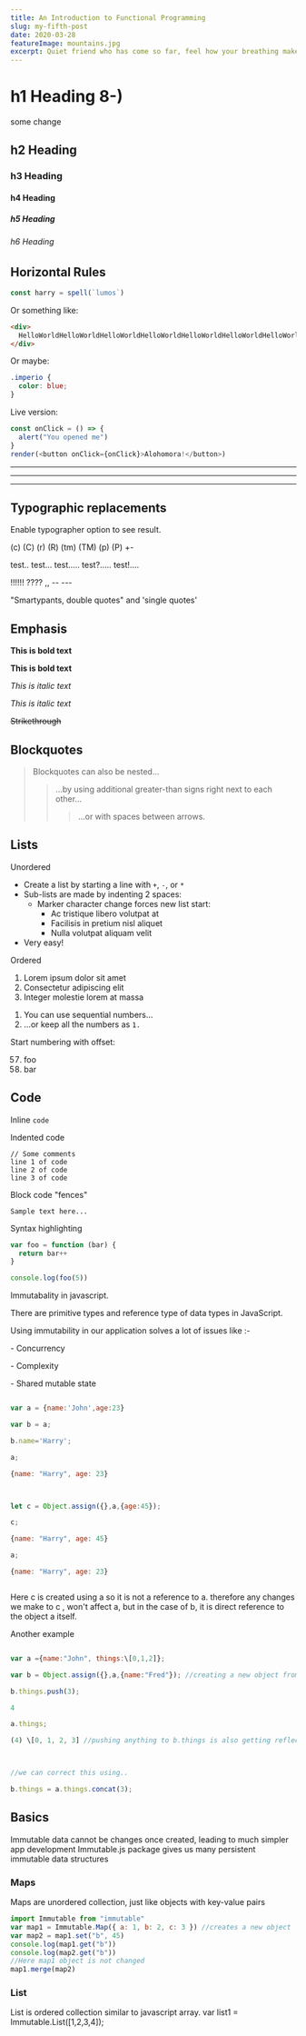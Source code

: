 ```yaml
---
title: An Introduction to Functional Programming
slug: my-fifth-post
date: 2020-03-28
featureImage: mountains.jpg
excerpt: Quiet friend who has come so far, feel how your breathing makes more space around you Let this darkness be a bell tower and you the bel
---
```


# h1 Heading 8-)
some change

## h2 Heading

### h3 Heading

#### h4 Heading

##### h5 Heading

###### h6 Heading

## Horizontal Rules

```js
const harry = spell(`lumos`)
```

Or something like:

```html
<div>
  HelloWorldHelloWorldHelloWorldHelloWorldHelloWorldHelloWorldHelloWorldHelloWorldHelloWorldHelloWorldHelloWorld
</div>
```

Or maybe:

```css
.imperio {
  color: blue;
}
```

Live version:

```js react-live
const onClick = () => {
  alert("You opened me")
}
render(<button onClick={onClick}>Alohomora!</button>)
```

---

---

---

## Typographic replacements

Enable typographer option to see result.

(c) (C) (r) (R) (tm) (TM) (p) (P) +-

test.. test... test..... test?..... test!....

!!!!!! ???? ,, -- ---

"Smartypants, double quotes" and 'single quotes'

## Emphasis

**This is bold text**

**This is bold text**

_This is italic text_

_This is italic text_

~~Strikethrough~~

## Blockquotes

> Blockquotes can also be nested...
>
> > ...by using additional greater-than signs right next to each other...
> >
> > > ...or with spaces between arrows.

## Lists

Unordered

- Create a list by starting a line with `+`, `-`, or `*`
- Sub-lists are made by indenting 2 spaces:
  - Marker character change forces new list start:
    - Ac tristique libero volutpat at
    * Facilisis in pretium nisl aliquet
    - Nulla volutpat aliquam velit
- Very easy!

Ordered

1. Lorem ipsum dolor sit amet
2. Consectetur adipiscing elit
3. Integer molestie lorem at massa

1) You can use sequential numbers...
1) ...or keep all the numbers as `1.`

Start numbering with offset:

57. foo
1. bar

## Code

Inline `code`

Indented code

    // Some comments
    line 1 of code
    line 2 of code
    line 3 of code

Block code "fences"

```
Sample text here...
```

Syntax highlighting

```js
var foo = function (bar) {
  return bar++
}

console.log(foo(5))
```

Immutabality in javascript.

There are primitive types and reference type of data types in JavaScript.

Using immutability in our application solves a lot of issues like :-

\- Concurrency

\- Complexity

\- Shared mutable state

```javascript

var a = {name:'John',age:23}

var b = a;

b.name='Harry';

a;

{name: "Harry", age: 23}



let c = Object.assign({},a,{age:45});

c;

{name: "Harry", age: 45}

a;

{name: "Harry", age: 23}



```

Here c is created using a so it is not a reference to a. therefore any changes we make to c , won't affect a, but in the case of b, it is direct reference to the object a itself.

Another example

```javascript

var a ={name:"John", things:\[0,1,2]};

var b = Object.assign({},a,{name:"Fred"}); //creating a new object from a

b.things.push(3);

4

a.things;

(4) \[0, 1, 2, 3] //pushing anything to b.things is also getting reflected in a.things



//we can correct this using..

b.things = a.things.concat(3);

```

## Basics

Immutable data cannot be changes once created, leading to much simpler app development
Immutable.js package gives us many persistent immutable data structures

### Maps

Maps are unordered collection, just like objects with key-value pairs

```javascript
import Immutable from "immutable"
var map1 = Immutable.Map({ a: 1, b: 2, c: 3 }) //creates a new object
var map2 = map1.set("b", 45)
console.log(map1.get("b"))
console.log(map2.get("b"))
//Here map1 object is not changed
map1.merge(map2)
```

### List

List is ordered collection similar to javascript array.
var list1 = Immutable.List([1,2,3,4]);
